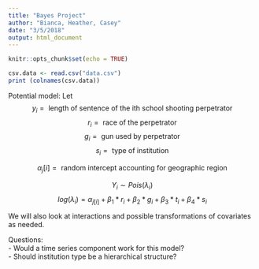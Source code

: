 ```yaml
---
title: "Bayes Project"
author: "Bianca, Heather, Casey"
date: "3/5/2018"
output: html_document
---
```


```r
knitr::opts_chunk$set(echo = TRUE)
```

```r
csv.data <- read.csv("data.csv")
print (colnames(csv.data))
```

Potential model:
Let
$$y_i = \text{ length of sentence of the ith school shooting perpetrator}$$
$$r_i = \text{ race of the perpetrator  }$$
$$g_i = \text{ gun used by perpetrator} $$
$$s_i = \text{ type of institution} $$

$$\alpha_j[i] = \text{ random intercept accounting for geographic region}$$

$$Y_i \sim Pois(\lambda_i)$$
$$log(\lambda_i) = \alpha_{j[i]} + \beta_1*r_i + \beta_2*g_i +  \beta_3*t_i + \beta_4*s_i$$

We will also look at interactions and possible transformations of covariates as needed. 

Questions:  
 - Would a time series component work for this model?  
 - Should institution type be a hierarchical structure?  
 
